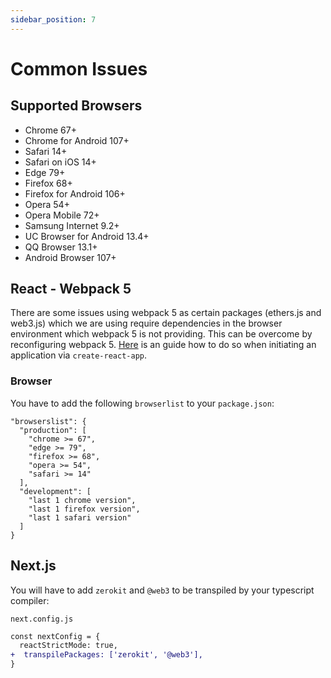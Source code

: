 ```yaml
---
sidebar_position: 7
---
```


# Common Issues

## Supported Browsers
- Chrome 67+
- Chrome for Android 107+
- Safari 14+
- Safari on iOS 14+
- Edge 79+
- Firefox 68+
- Firefox for Android 106+
- Opera 54+
- Opera Mobile 72+
- Samsung Internet 9.2+
- UC Browser for Android 13.4+
- QQ Browser 13.1+
- Android Browser 107+

## React - Webpack 5
There are some issues using webpack 5 as certain packages (ethers.js and web3.js) which we are using require dependencies in the browser environment which webpack 5 is not providing.
This can be overcome by reconfiguring webpack 5. [Here](https://web3auth.io/docs/troubleshooting/webpack-issues#react) is an guide how to do so when initiating an application via `create-react-app`.

### Browser
You have to add the following `browserlist` to your `package.json`:
```
"browserslist": {
  "production": [
    "chrome >= 67",
    "edge >= 79",
    "firefox >= 68",
    "opera >= 54",
    "safari >= 14"
  ],
  "development": [
    "last 1 chrome version",
    "last 1 firefox version",
    "last 1 safari version"
  ]
}
```

## Next.js
You will have to add `zerokit` and `@web3` to be transpiled by your typescript compiler:

```next.config.js```
```diff
const nextConfig = {
  reactStrictMode: true,
+  transpilePackages: ['zerokit', '@web3'],
}
```